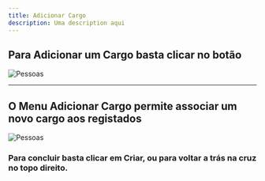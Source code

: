 ```yaml
---
title: Adicionar Cargo
description: Uma description aqui
---
```


## Para Adicionar um Cargo basta clicar no botão

![Pessoas](./images/botao-adicionar-cargo.png "Pessoas")

---

## O Menu Adicionar Cargo permite associar um novo cargo aos registados

![Pessoas](./images/menu-adicionar-cargo.png "Pessoas")

### Para concluir basta clicar em **Criar**, ou para voltar a trás na cruz no topo direito.
